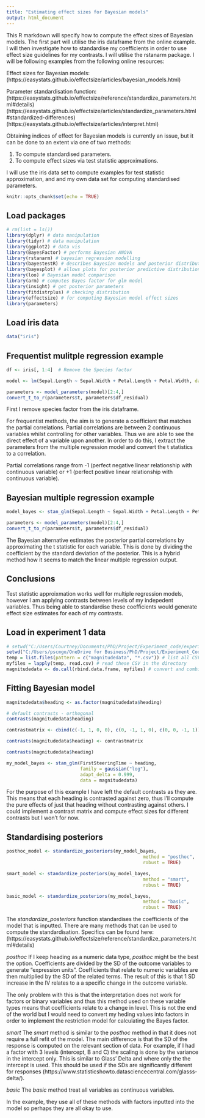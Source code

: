 ```yaml
---
title: "Estimating effect sizes for Bayesian models"
output: html_document
---
```


This R markdown will specify how to compute the effect sizes of Bayesian models. The first part will utilise the iris dataframe from the online example. I will then investigate how to standardise my coefficients in order to use effect size guidelines for my contrasts. I will utilise the rstanarm package. I will be following examples from the following online resources:

Effect sizes for Bayesian models:
(https://easystats.github.io/effectsize/articles/bayesian_models.html)

Parameter standardisation function:
(https://easystats.github.io/effectsize/reference/standardize_parameters.html#details)
(https://easystats.github.io/effectsize/articles/standardize_parameters.html#standardized-differences)
(https://easystats.github.io/effectsize/articles/interpret.html)


Obtaining indices of effect for Bayesian models is currently an issue, but it can be done to an extent via one of two methods:

1) To compute standardised parameters.
2) To compute effect sizes via test statistic approximations.

I will use the iris data set to compute examples for test statistic approximation, and and my own data set for computing standardised parameters.

```r
knitr::opts_chunk$set(echo = TRUE)
```

## Load packages

```r
# rm(list = ls())
library(dplyr) # data manipulation
library(tidyr) # data manipulation
library(ggplot2) # data vis
library(BayesFactor) # performs Bayesian ANOVA
library(rstanarm) # bayesian regression modelling
library(bayestestR) # describes Bayesian models and posterior distributions
library(bayesplot) # allows plots for posterior predictive distributions
library(loo) # Bayesian model comparison
library(arm) # computes Bayes factor for glm model
library(insight) # get posterior parameters 
library(fitdistrplus) # checking distribution
library(effectsize) # for computing Bayesian model effect sizes 
library(parameters)
```

## Load iris data

```r
data("iris")
```

## Frequentist mulitple regression example

```r
df <- iris[, 1:4]  # Remove the Species factor

model <- lm(Sepal.Length ~ Sepal.Width + Petal.Length + Petal.Width, data = df) 

parameters <- model_parameters(model)[2:4,]
convert_t_to_r(parameters$t, parameters$df_residual)
```
First I remove species factor from the iris dataframe.

For frequentist methods, the aim is to generate a coefficient that matches the partial correlations. Partial correlations are between 2 continuous variables whilst controlling for other variables. Thus we are able to see the direct effect of a variable upon another. In order to do this, I extract the parameters from the multiple regression model and convert the t statistics to a correlation.

Partial correlations range from -1 (perfect negative linear relationship with continuous variable) or +1 (perfect positive linear relationship with continuous variable). 

## Bayesian multiple regression example

```r
model_bayes <- stan_glm(Sepal.Length ~ Sepal.Width + Petal.Length + Petal.Width, data = df)

parameters <- model_parameters(model)[2:4,]
convert_t_to_r(parameters$t, parameters$df_residual)
```

The Bayesian alternative estimates the posterior partial correlations by approximating the t statistic for each variable. This is done by dividing the coefficient by the standard deviation of the posterior. This is a hybrid method how it seems to match the linear multiple regression output.

## Conclusions

Test statistic approixmation works well for multiple regression models, however I am applying contrasts between levels of my indepedent variables. Thus being able to standardise these coefficients would generate effect size estimates for each of my contrasts. 

## Load in experiment 1 data

```r
# setwd("C:/Users/Courtney/Documents/PhD/Project/Experiment_code/experiment_1")
setwd("C:/Users/pscmgo/OneDrive for Business/PhD/Project/Experiment_Code/experiment_1")
temp = list.files(pattern = c("magnitudedata", "*.csv")) # list all CSV files in the directory
myfiles = lapply(temp, read.csv) # read these CSV in the directory
magnitudedata <- do.call(rbind.data.frame, myfiles) # convert and combine the CSV files into dataframe
```

## Fitting Bayesian model

```r
magnitudedata$heading <- as.factor(magnitudedata$heading)

# default contrasts - orthogonal
contrasts(magnitudedata$heading)

contrastmatrix <- cbind(c(-1, 1, 0, 0), c(0, -1, 1, 0), c(0, 0, -1, 1))

contrasts(magnitudedata$heading) <- contrastmatrix

contrasts(magnitudedata$heading)

my_model_bayes <- stan_glm(FirstSteeringTime ~ heading,
                           family = gaussian("log"),
                           adapt_delta = 0.999,
                           data = magnitudedata)
```

For the purpose of this example I have left the default contrasts as they are. This means that each heading is contrasted against zero, thus I'll compute the pure effects of just that heading without contrasting against others. I could implement a contrast matrix and compute effect sizes for different contrasts but I won't for now. 

## Standardising posteriors

```r
posthoc_model <- standardize_posteriors(my_model_bayes,
                                                  method = "posthoc",
                                                  robust = TRUE)

smart_model <- standardize_posteriors(my_model_bayes,
                                                  method = "smart",
                                                  robust = TRUE)

basic_model <- standardize_posteriors(my_model_bayes,
                                                  method = "basic",
                                                  robust = TRUE)
```

The *standardize_posteriors* function standardises the coefficients of the model that is inputted. There are many methods that can be used to compute the standardisation. Specifics can be found here:
(https://easystats.github.io/effectsize/reference/standardize_parameters.html#details)

*posthoc*
If I keep heading as a numeric data type, *posthoc* might be the best the option. Coefficients are divided by the SD of the outcome variables to generate "expression units". Coefficients that relate to numeric variables are then multiplied by the SD of the related terms. The result of this is that 1 SD increase in the IV relates to a a specific change in the outcome variable. 

The only problem with this is that the interpretation does not work for factors or binary variables and thus this method used on these variable types means that coefficients relate to a change in level. This is not the end of the world but I would need to convert my heding values into factors in order to implement the restriction model for calculating the Bayes factor. 

*smart*
The *smart* method is similar to the *posthoc* method in that it does not require a full refit of the model. The main difference is that the SD of the response is computed on the relevant section of data. For example, if I had a factor with 3 levels (intercept, B and C) the scaling is done by the variance in the intercept only. This is similar to Glass' Delta and where only the the intercept is used. This should be used if the SDs are significantly different for responses (https://www.statisticshowto.datasciencecentral.com/glasss-delta/).

*basic*
The *basic* method treat all variables as continuous variables. 

In the example, they use all of these methods with factors inputted into the model so perhaps they are all okay to use. 

